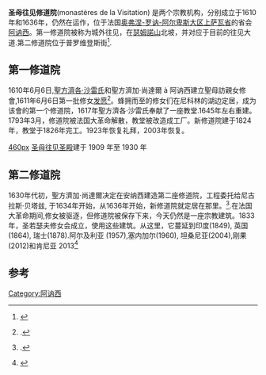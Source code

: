'''圣母往见修道院'''(monastères de la Visitation) 是两个宗教机构，分别成立于1610年和1636年，仍然在运作，位于法国[[奥弗涅-罗讷-阿尔卑斯大区|奥弗涅-罗讷-阿尔卑斯大区]][[上萨瓦省|上萨瓦省]]的省会[[阿讷西|阿讷西]]。第一修道院被称为城外往见，在[[瑟姆諾山|瑟姆諾山]]北坡，并对应于目前的往见大道.第二修道院位于普罗维登斯街<ref>{{ouvrage |language=Fr |author=Geogres Chapier |title=Annecy la romantique |editor=FeniXX |year=1987 |pages=135 |isbn=978-2-30701-408-9 |url=https://books.google.fr/books?id=Nk-vDwAAQBAJ&pg=PT135 |access-date=juin 2020 |archive-date=2020-06-12 |archive-url=https://web.archive.org/web/20200612105638/https://books.google.fr/books?id=Nk-vDwAAQBAJ&pg=PT135 |dead-url=no }}</ref>.

==第一修道院==
1610年6月6日,[[聖方濟各·沙雷氏|聖方濟各·沙雷氏]]和聖方濟加·尚達爾 à 阿讷西建立聖母訪親女修會,1611年6月6日第一批修女[[发愿|发愿]]<ref name=PM>{{lien web |title=Monastère |url=https://www.diocese-annecy.fr/haute-savoie/basilique-visitation/le-monastere/basilique |date=14-07-2014 |access-date=13-09-2020 |archive-date=2017-09-28 |archive-url=https://web.archive.org/web/20170928215752/http://www.diocese-annecy.fr/haute-savoie/basilique-visitation/le-monastere/basilique |dead-url=no }}.</ref>。蜂拥而至的修女们在尼科林的湖边定居，成为该會的第一个修道院，1617年聖方濟各·沙雷氏奉献了一座教堂.1645年左右重建。1793年3月，修道院被法国大革命解散，教堂被改造成工厂。新修道院建于1824年，教堂于1826年完工。1923年恢复礼拜，2003年恢复。

[[image:Visitation_et_montagnes.jpg|460px]]
[[圣母往见圣殿|圣母往见圣殿]]建于 1909 年至 1930 年

==第二修道院== 
1630年代初，聖方濟加·尚達爾决定在安纳西建造第二座修道院，工程委托给尼古拉斯·贝塔兹, 于1634年开始，从1636年开始，新修道院就定居在那里。<ref name=SM1>{{lien web |title=Second monastère de la Visitation |url=http://musees.annecy.fr/Patrimoines/Decouvrez-nos-patrimoines/Annecy/Second-monastere-de-la-Visitation |access-date=13-09-2020 |archive-date=2020-10-25 |archive-url=https://web.archive.org/web/20201025162317/http://musees.annecy.fr/Patrimoines/Decouvrez-nos-patrimoines/Annecy/Second-monastere-de-la-Visitation |dead-url=no }}.</ref>.在法国大革命期间,修女被驱逐，但修道院被保存下来，今天仍然是一座宗教建筑。1833年，圣若瑟夫修女会成立，使用这些建筑。从这里，它蔓延到印度(1849), 英国 (1864), 瑞士(1878).阿尔及利亚 (1957),塞内加尔(1960), 坦桑尼亚(2004),刚果(2012)和肯尼亚 2013<ref>{{Cite web |url=http://srsofstjosephofannecy.org/index.php/fr/histoire |title=存档副本 |accessdate=2020-12-07 |archive-date=2020-11-25 |archive-url=https://web.archive.org/web/20201125220528/http://srsofstjosephofannecy.org/index.php/fr/histoire |dead-url=no }}</ref>

== 参考 ==
{{Reflist}}
[[Category:阿讷西|Category:阿讷西]]
